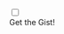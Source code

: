 ```{=html}
 <div class="toggle-container">
  <div class="form-check form-switch">
    <input class="form-check-input" type="checkbox" id="toggle-button-checkbox">
    <label class="form-check-label" for="toggle-button-checkbox"></label>
  </div>
  <span class="toggle-label"> <i class="fa-solid fa-highlighter"></i> Get the Gist! </span>
</div>
```
